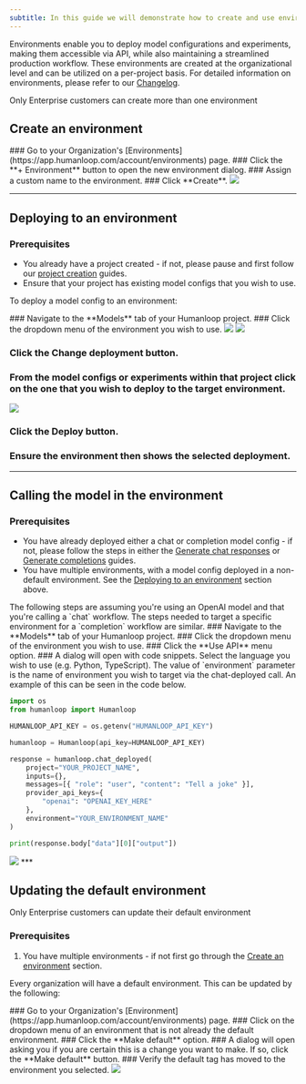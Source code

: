 ```yaml
---
subtitle: In this guide we will demonstrate how to create and use environments.
---
```


Environments enable you to deploy model configurations and experiments, making them accessible via API, while also maintaining a streamlined production workflow. These environments are created at the organizational level and can be utilized on a per-project basis. For detailed information on environments, please refer to our [Changelog](/api-reference/humanloop-api/changelog).

<Warning> Only Enterprise customers can create more than one environment </Warning>

## Create an environment

<Steps>
### Go to your Organization's [Environments](https://app.humanloop.com/account/environments) page.
### Click the **+ Environment** button to open the new environment dialog.
### Assign a custom name to the environment.
### Click **Create**.
</Steps>

<img src="../../assets/images/cb0f398-image.png" />

***

## Deploying to an environment

### Prerequisites

- You already have a project created - if not, please pause and first follow our [project creation](./create-project/from-playground) guides.
- Ensure that your project has existing model configs that you wish to use.

To deploy a model config to an environment:

<Steps>
### Navigate to the **Models** tab of your Humanloop project.
### Click the dropdown menu of the environment you wish to use.

<img src="../../assets/images/500686e-image.png" />

<img src="../../assets/images/1b04c4c-image.png" />

### Click the **Change deployment** button.
### From the model configs or experiments within that project click on the one that you wish to deploy to the target environment.

<img src="../../assets/images/a4a5484-image.png" />


### Click the **Deploy** button.
### Ensure the environment then shows the selected deployment. 

</Steps>

***

## Calling the model in the environment

### Prerequisites

- You have already deployed either a chat or completion model config - if not, please follow the steps in either the [Generate chat responses](./generate/chat-responses) or [Generate completions](./generate/completions) guides. 
- You have multiple environments, with a model config deployed in a non-default environment. See the [Deploying to an environment](#deploying-to-an-environment) section above. 

<Info> 
The following steps are assuming you're using an OpenAI model and that you're calling a `chat` workflow. The steps needed to target a specific environment for a `completion` workflow are similar.
</Info>

<Steps>
### Navigate to the **Models** tab of your Humanloop project.
### Click the dropdown menu of the environment you wish to use.
### Click the **Use API** menu option. 
### A dialog will open with code snippets. Select the language you wish to use (e.g. Python, TypeScript). The value of `environment` parameter is the name of environment you wish to target via the chat-deployed call.  An example of this can be seen in the code below.

```python
import os
from humanloop import Humanloop

HUMANLOOP_API_KEY = os.getenv("HUMANLOOP_API_KEY")

humanloop = Humanloop(api_key=HUMANLOOP_API_KEY)

response = humanloop.chat_deployed(
    project="YOUR_PROJECT_NAME",
    inputs={},
    messages=[{ "role": "user", "content": "Tell a joke" }],
    provider_api_keys={
        "openai": "OPENAI_KEY_HERE"
    },
    environment="YOUR_ENVIRONMENT_NAME"
)

print(response.body["data"][0]["output"])
```

<img src="../../assets/images/21369d3-image.png" />

</Steps>
***

## Updating the default environment

<Warning> 
Only Enterprise customers can update their default environment
</Warning>

### Prerequisites

1. You have multiple environments - if not first go through the [Create an environment](https://docs.humanloop.com/docs/deploy-to-an-environment#create-an-environment) section.

Every organization will have a default environment. This can be updated by the following:

<Steps>
### Go to your Organization's [Environment](https://app.humanloop.com/account/environments) page.
### Click on the dropdown menu of an environment that is not already the default environment.
### Click the **Make default** option.
### A dialog will open asking you if you are certain this is a change you want to make. If so, click the **Make default** button. 
### Verify the default tag has moved to the environment you selected. 
</Steps>

<img src="../../assets/images/962074b-image.png" />